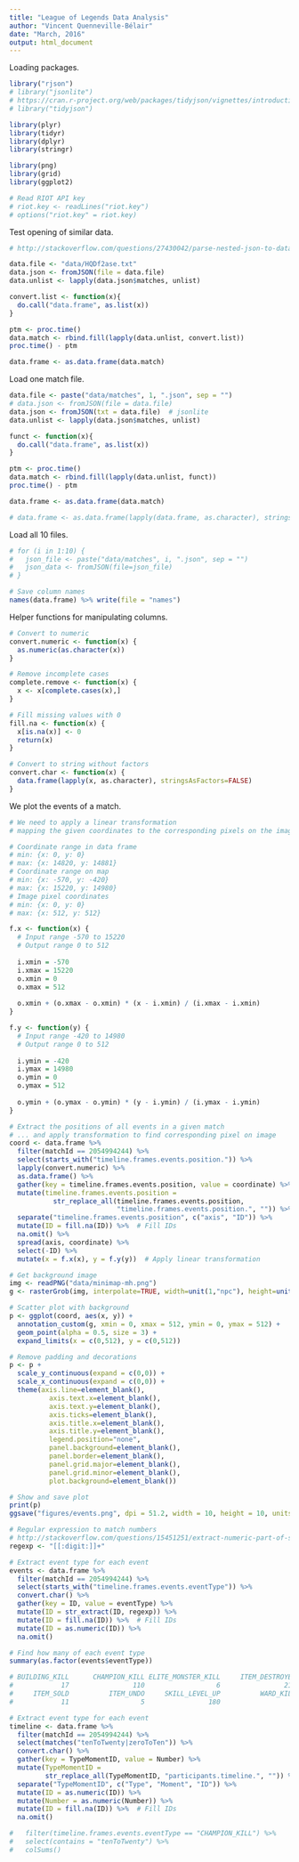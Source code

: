```yaml
---
title: "League of Legends Data Analysis"
author: "Vincent Quenneville-Bélair"
date: "March, 2016"
output: html_document
---
```


Loading packages.
```r
library("rjson")
# library("jsonlite")
# https://cran.r-project.org/web/packages/tidyjson/vignettes/introduction-to-tidyjson.html
# library("tidyjson")

library(plyr)
library(tidyr)
library(dplyr)
library(stringr)

library(png)
library(grid)
library(ggplot2)
```

```r
# Read RIOT API key
# riot.key <- readLines("riot.key")
# options("riot.key" = riot.key)
```

Test opening of similar data.
```r
# http://stackoverflow.com/questions/27430042/parse-nested-json-to-data-frame-in-r

data.file <- "data/HQDf2ase.txt"
data.json <- fromJSON(file = data.file)
data.unlist <- lapply(data.json$matches, unlist)

convert.list <- function(x){
  do.call("data.frame", as.list(x))
}

ptm <- proc.time()
data.match <- rbind.fill(lapply(data.unlist, convert.list))
proc.time() - ptm

data.frame <- as.data.frame(data.match)
```

Load one match file.
```r
data.file <- paste("data/matches", 1, ".json", sep = "")
# data.json <- fromJSON(file = data.file)
data.json <- fromJSON(txt = data.file)  # jsonlite
data.unlist <- lapply(data.json$matches, unlist)

funct <- function(x){
  do.call("data.frame", as.list(x))
}

ptm <- proc.time()
data.match <- rbind.fill(lapply(data.unlist, funct))
proc.time() - ptm

data.frame <- as.data.frame(data.match)

# data.frame <- as.data.frame(lapply(data.frame, as.character), stringsAsFactors=FALSE)
```

Load all 10 files.
```r
# for (i in 1:10) {
#   json_file <- paste("data/matches", i, ".json", sep = "")
# 	json_data <- fromJSON(file=json_file)
# }
```

```r
# Save column names
names(data.frame) %>% write(file = "names")
```

Helper functions for manipulating columns.
```r
# Convert to numeric
convert.numeric <- function(x) {
  as.numeric(as.character(x))
}

# Remove incomplete cases
complete.remove <- function(x) {
  x <- x[complete.cases(x),]  
}

# Fill missing values with 0
fill.na <- function(x) {
  x[is.na(x)] <- 0
  return(x)
}

# Convert to string without factors
convert.char <- function(x) {
  data.frame(lapply(x, as.character), stringsAsFactors=FALSE) 
}
```

We plot the events of a match.
```r
# We need to apply a linear transformation 
# mapping the given coordinates to the corresponding pixels on the image

# Coordinate range in data frame
# min: {x: 0, y: 0}
# max: {x: 14820, y: 14881}
# Coordinate range on map
# min: {x: -570, y: -420}
# max: {x: 15220, y: 14980}
# Image pixel coordinates
# min: {x: 0, y: 0}
# max: {x: 512, y: 512}

f.x <- function(x) {
  # Input range -570 to 15220
  # Output range 0 to 512
  
  i.xmin = -570
  i.xmax = 15220
  o.xmin = 0
  o.xmax = 512
  
  o.xmin + (o.xmax - o.xmin) * (x - i.xmin) / (i.xmax - i.xmin)
}

f.y <- function(y) {
  # Input range -420 to 14980
  # Output range 0 to 512
  
  i.ymin = -420
  i.ymax = 14980
  o.ymin = 0
  o.ymax = 512
  
  o.ymin + (o.ymax - o.ymin) * (y - i.ymin) / (i.ymax - i.ymin)
}

# Extract the positions of all events in a given match
# ... and apply transformation to find corresponding pixel on image
coord <- data.frame %>% 
  filter(matchId == 2054994244) %>%
  select(starts_with("timeline.frames.events.position.")) %>%
  lapply(convert.numeric) %>%
  as.data.frame() %>%
  gather(key = timeline.frames.events.position, value = coordinate) %>%
  mutate(timeline.frames.events.position = 
           str_replace_all(timeline.frames.events.position, 
                           "timeline.frames.events.position.", "")) %>%
  separate("timeline.frames.events.position", c("axis", "ID")) %>%
  mutate(ID = fill.na(ID)) %>%  # Fill IDs
  na.omit() %>%
  spread(axis, coordinate) %>%
  select(-ID) %>%
  mutate(x = f.x(x), y = f.y(y))  # Apply linear transformation

# Get background image
img <- readPNG("data/minimap-mh.png")
g <- rasterGrob(img, interpolate=TRUE, width=unit(1,"npc"), height=unit(1,"npc"))

# Scatter plot with background
p <- ggplot(coord, aes(x, y)) + 
  annotation_custom(g, xmin = 0, xmax = 512, ymin = 0, ymax = 512) +
  geom_point(alpha = 0.5, size = 3) +
  expand_limits(x = c(0,512), y = c(0,512))

# Remove padding and decorations
p <- p +
  scale_y_continuous(expand = c(0,0)) + 
  scale_x_continuous(expand = c(0,0)) +
  theme(axis.line=element_blank(),
          axis.text.x=element_blank(),
          axis.text.y=element_blank(),
          axis.ticks=element_blank(),
          axis.title.x=element_blank(),
          axis.title.y=element_blank(),
          legend.position="none",
          panel.background=element_blank(),
          panel.border=element_blank(),
          panel.grid.major=element_blank(),
          panel.grid.minor=element_blank(),
          plot.background=element_blank())

# Show and save plot
print(p)
ggsave("figures/events.png", dpi = 51.2, width = 10, height = 10, units = "in")
```

```r
# Regular expression to match numbers
# http://stackoverflow.com/questions/15451251/extract-numeric-part-of-strings-of-mixed-numbers-and-characters-in-r
regexp <- "[[:digit:]]+"

# Extract event type for each event
events <- data.frame %>% 
  filter(matchId == 2054994244) %>%
  select(starts_with("timeline.frames.events.eventType")) %>%
  convert.char() %>%
  gather(key = ID, value = eventType) %>%
  mutate(ID = str_extract(ID, regexp)) %>% 
  mutate(ID = fill.na(ID)) %>%  # Fill IDs
  mutate(ID = as.numeric(ID)) %>%
  na.omit()

# Find how many of each event type
summary(as.factor(events$eventType))

# BUILDING_KILL      CHAMPION_KILL ELITE_MONSTER_KILL     ITEM_DESTROYED     ITEM_PURCHASED
#            17                110                  6                215                289
#     ITEM_SOLD          ITEM_UNDO     SKILL_LEVEL_UP          WARD_KILL        WARD_PLACED
#            11                  5                180                  5                447 
```

```r
# Extract event type for each event
timeline <- data.frame %>% 
  filter(matchId == 2054994244) %>%
  select(matches("tenToTwenty|zeroToTen")) %>%
  convert.char() %>%
  gather(key = TypeMomentID, value = Number) %>%
  mutate(TypeMomentID = 
         str_replace_all(TypeMomentID, "participants.timeline.", "")) %>%
  separate("TypeMomentID", c("Type", "Moment", "ID")) %>%
  mutate(ID = as.numeric(ID)) %>%
  mutate(Number = as.numeric(Number)) %>%
  mutate(ID = fill.na(ID)) %>%  # Fill IDs
  na.omit()
```

```r
#   filter(timeline.frames.events.eventType == "CHAMPION_KILL") %>%
#   select(contains = "tenToTwenty") %>%
#   colSums()
```

